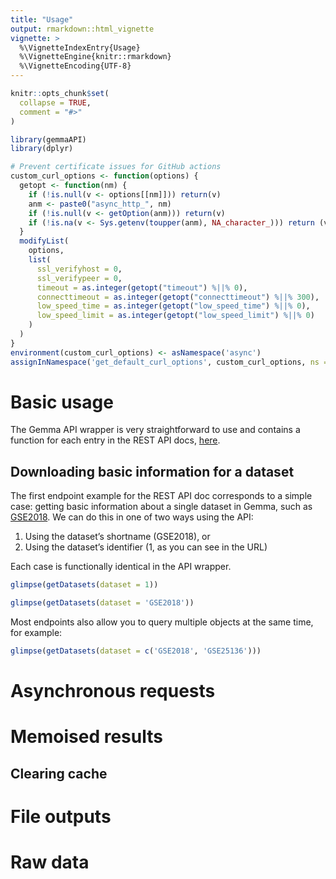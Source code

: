 ```yaml
---
title: "Usage"
output: rmarkdown::html_vignette
vignette: >
  %\VignetteIndexEntry{Usage}
  %\VignetteEngine{knitr::rmarkdown}
  %\VignetteEncoding{UTF-8}
---
```


```r
knitr::opts_chunk$set(
  collapse = TRUE,
  comment = "#>"
)
```

```r
library(gemmaAPI)
library(dplyr)
```

```r
# Prevent certificate issues for GitHub actions
custom_curl_options <- function(options) {
  getopt <- function(nm) {
    if (!is.null(v <- options[[nm]])) return(v)
    anm <- paste0("async_http_", nm)
    if (!is.null(v <- getOption(anm))) return(v)
    if (!is.na(v <- Sys.getenv(toupper(anm), NA_character_))) return (v)
  }
  modifyList(
    options,
    list(
      ssl_verifyhost = 0,
      ssl_verifypeer = 0,
      timeout = as.integer(getopt("timeout") %||% 0),
      connecttimeout = as.integer(getopt("connecttimeout") %||% 300),
      low_speed_time = as.integer(getopt("low_speed_time") %||% 0),
      low_speed_limit = as.integer(getopt("low_speed_limit") %||% 0)
    )
  )
}
environment(custom_curl_options) <- asNamespace('async')
assignInNamespace('get_default_curl_options', custom_curl_options, ns = 'async')
```

# Basic usage

The Gemma API wrapper is very straightforward to use and contains a function for each entry in the REST API docs, [here](https://gemma.msl.ubc.ca/resources/restapidocs/).

## Downloading basic information for a dataset

The first endpoint example for the REST API doc corresponds to a simple case: getting basic information about a single dataset in Gemma, such as [GSE2018](https://gemma.msl.ubc.ca/expressionExperiment/showExpressionExperiment.html?id=1). We can do this in one of two ways using the API:

1.  Using the dataset's shortname (GSE2018), or
2.  Using the dataset's identifier (1, as you can see in the URL)

Each case is functionally identical in the API wrapper.

```r
glimpse(getDatasets(dataset = 1))

glimpse(getDatasets(dataset = 'GSE2018'))
```

Most endpoints also allow you to query multiple objects at the same time, for example:

```r
glimpse(getDatasets(dataset = c('GSE2018', 'GSE25136')))
```

# Asynchronous requests

# Memoised results

## Clearing cache

# File outputs

# Raw data
